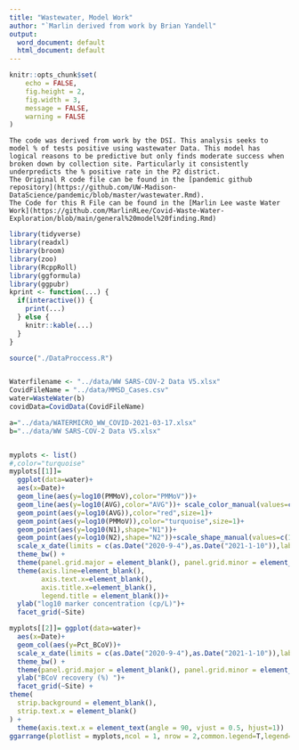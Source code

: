 ```yaml
---
title: "Wastewater, Model Work"
author: "`Marlin derived from work by Brian Yandell"
output:
  word_document: default
  html_document: default
---
```


```r
knitr::opts_chunk$set(
	echo = FALSE,
	fig.height = 2,
	fig.width = 3,
	message = FALSE,
	warning = FALSE
)
```

```
The code was derived from work by the DSI. This analysis seeks to model % of tests positive using wastewater Data. This model has logical reasons to be predictive but only finds moderate success when broken down by collection site. Particularly it consistently underpredicts the % positive rate in the P2 district.
The Original R code file can be found in the [pandemic github repository](https://github.com/UW-Madison-DataScience/pandemic/blob/master/wastewater.Rmd).
The Code for this R File can be found in the [Marlin Lee waste Water Work](https://github.com/MarlinRLee/Covid-Waste-Water-Exploration/blob/main/general%20model%20finding.Rmd)
```




```r
library(tidyverse)
library(readxl)
library(broom)
library(zoo)
library(RcppRoll)
library(ggformula)
library(ggpubr)
kprint <- function(...) {
  if(interactive()) {
    print(...)
  } else {
    knitr::kable(...)
  }
}
```

```r

source("./DataProccess.R")


Waterfilename <- "../data/WW SARS-COV-2 Data V5.xlsx"
CovidFileName = "../data/MMSD_Cases.csv"
water=WasteWater(b)
covidData=CovidData(CovidFileName)

a="../data/WATERMICRO_WW_COVID-2021-03-17.xlsx"
b="../data/WW SARS-COV-2 Data V5.xlsx"



```

```r
myplots <- list()
#,color="turquoise"
myplots[[1]]=
  ggplot(data=water)+
  aes(x=Date)+
  geom_line(aes(y=log10(PMMoV),color="PMMoV"))+
  geom_line(aes(y=log10(AVG),color="AVG"))+ scale_color_manual(values=c("red","turquoise"))+
  geom_point(aes(y=log10(AVG)),color="red",size=1)+
  geom_point(aes(y=log10(PMMoV)),color="turquoise",size=1)+
  geom_point(aes(y=log10(N1),shape="N1"))+
  geom_point(aes(y=log10(N2),shape="N2"))+scale_shape_manual(values=c(1,3))+
  scale_x_date(limits = c(as.Date("2020-9-4"),as.Date("2021-1-10")),labels = date_format("%b"))+
  theme_bw() +
  theme(panel.grid.major = element_blank(), panel.grid.minor = element_blank()) +
  theme(axis.line=element_blank(),
        axis.text.x=element_blank(),
        axis.title.x=element_blank(),
        legend.title = element_blank())+
  ylab("log10 marker concentration (cp/L)")+
  facet_grid(~Site)

myplots[[2]]= ggplot(data=water)+
  aes(x=Date)+
  geom_col(aes(y=Pct_BCoV))+
  scale_x_date(limits = c(as.Date("2020-9-4"),as.Date("2021-1-10")),labels = date_format("%b"))+
  theme_bw() +
  theme(panel.grid.major = element_blank(), panel.grid.minor = element_blank()) +
  ylab("BCoV recovery (%) ")+
  facet_grid(~Site) + 
theme(
  strip.background = element_blank(),
  strip.text.x = element_blank()
) + 
  theme(axis.text.x = element_text(angle = 90, vjust = 0.5, hjust=1))
ggarrange(plotlist = myplots,ncol = 1, nrow = 2,common.legend=T,legend="bottom",heights=c(2,1))



```

